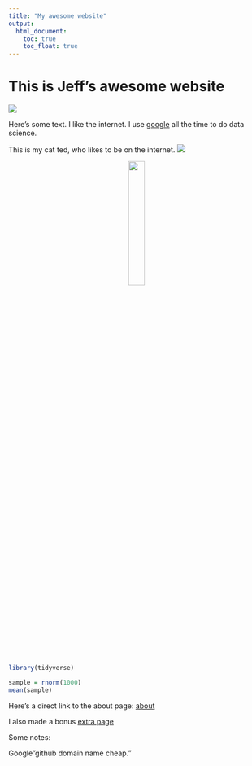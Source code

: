 ```yaml
---
title: "My awesome website"
output: 
  html_document:
    toc: true
    toc_float: true
---
```


# This is Jeff's awesome website

![](https://media.giphy.com/media/drXGoW1iudhKw/giphy.gif)

Here's some text. I like the internet. I use [google](https://www.google.com/) all the time to do data science.


This is my cat ted, who likes to be on the internet.
![](images/images.jfif)

<center>
<img src="images/images.jfif" style="width:25%">
</center>

```r
library(tidyverse)

sample = rnorm(1000)
mean(sample)
```


Here's a direct link to the about page:
[about](about.html)

I also made a bonus [extra page](extra_page.html)


Some notes:

Google"github domain name cheap."